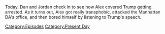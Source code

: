 {{DEFAULTSORT:
    #_EPISODE_0795:April 4-5, 2023
}}{{Episode
    | title             = April 4-5, 2023
    | caption           = Listen to this episode on [https://knowledgefight.libsyn.com/795-april-4-5-2023 Libsyn] [https://open.spotify.com/episode/2YJWuYnRYSSycWK4oML0tO Spotify]
    | episodeNumber     = 795
    | length            = 01:32:17
    | airDate           = April 12, 2023
    | coverageStartDate = April 4, 2023
    | coverageEndDate   = April 5, 2023
    | episodeType       = [[:Category:Present Day|Present Day]]
    | previousEpisode   = [[794: January 30-February 2, 2004]]
}}

{{Stub}}

Today, Dan and Jordan check in to see how Alex covered Trump getting arrested.  As it turns out, Alex got really transphobic, attacked the Manhattan DA's office, and then bored himself by listening to Trump's speech.

[[Category:Episodes]]
[[Category:Present Day]]

